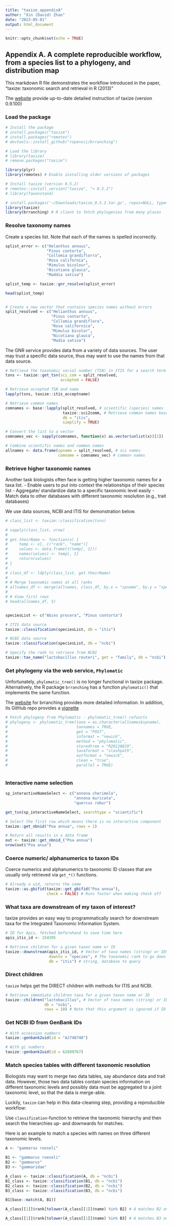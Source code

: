 ```yaml
---
title: "taxize_appendixA"
author: "Xin (David) Zhao"
date: "2023-05-01"
output: html_document
---
```


```r
knitr::opts_chunk$set(echo = TRUE)
```

## Appendix A. A complete reproducible workflow, from a species list to a phylogeny, and distribution map 

This markdown R file demonstrates the workflow introduced in the paper, "taxize: taxonomic search and retrieval in R (2013)"

The [website](https://docs.ropensci.org/taxize/articles/infotable.html) provide up-to-date detailed instruction of taxize (version 0.9.100)

### Load the package 
```r
# Install the package 
# install.packages("taxize")
# install.packages("remotes") 
# devtools::install_github("ropensci/brranching")

# Load the library  
# library(taxize) 
# remove.packages("taxize")

library(plyr)
library(remotes) # Enable installing older versions of packages 

# Install taxize (version 0.5.2)
# remotes::install_version("taxize", "< 0.5.2")  
# library(Taxonstand)

# install.packages('~/Downloads/taxize_0.5.2.tar.gz', repos=NULL, type='source') 
library(taxize)
library(brranching) # R client to fetch phylogenies from many places 

```

### Resolve taxonomy names 

Create a species list. Note that each of the names is spelled incorrectly. 
```r

splist_error <- c("Helanthus annuus", 
                  "Pinos contorta",
                  "Collomia grandiflorra",
                  "Rosa california",
                  "Mimulus bicolour",
                  "Nicotiana glauca",
                  "Maddia sativa") 

splist_temp <- taxize::gnr_resolve(splist_error)

head(splist_temp)


# Create a new vector that contains species names without errors 
split_resolved <- c("Helianthus annuus",
                    "Pinus contorta",
                    "Collomia grandiflora",
                    "Rosa californica",
                    "Mimulus bicolor",
                    "Nicotiana glauca",
                    "Madia sativa") 

```
The GNR service provides data from a variety of data sources. The user may trust a specific data source, thus may want to use the names from that data source. 


```r
# Retrieve the taxonomic serial number (TSN) in ITIS for a search term 
tsns <- taxize::get_tsn(sci_com = split_resolved,
                        accepted = FALSE)  

# Retrieve accepted TSN and name 
lapply(tsns, taxize::itis_acceptname)
```

```r
# Retrieve common names 
comnames <- base::lapply(split_resolved, # scientific (species) names 
                         taxize::sci2comm, # Retrieve common names based on species names
                         db = "itis", 
                         simplify = TRUE) 

# Convert the list to a vector 
comnames_vec <- sapply(comnames, function(x) as.vector(unlist(x))[1])  

# Combine scientific names and common names 
allnames <- data.frame(spname = split_resolved, # sci names 
                       comname = comnames_vec) # common names 

```


### Retrieve higher taxonomic names 

Another task biologists often face is getting higher taxonomic names for a taxa list. 
- Enable users to put into context the relationships of their species list 
- Aggregate/ standardize data to a specific taxonomic level easily 
- Match data to other databases with different taxonomic resolution (e.g., trait databases)

We use data sources, NCBI and ITIS for demonstration below. 

```r

# class_list <- taxize::classification(tsns)

# sapply(class_list, nrow) 
# 
# get.theirName <- function(x) {
#     temp <- x[, c("rank", "name")]
#     values <- data.frame(t(temp[, 2])) 
#     names(values) <- temp[, 1]
#     return(values) 
# }
# 
# class_df <- ldply(class_list, get.theirName)
# 
# # Merge taxonomic names at all ranks 
# allnames_df <- merge(allnames, class_df, by.x = "spname", by.y = "species") 
# 
# # View first rows 
# head(allnames_df, 5) 


speciesList <- c("Abies procera", "Pinus contorta") 

# ITIS data source 
taxize::classification(speciesList, db = "itis")

# NCBI data source
taxize::classification(speciesList, db = "ncbi")

# Specify the rank to retrieve from NCBI 
taxize::tax_name("lactobacillus reuteri", get = "family", db = "ncbi")


```

### Get phylogeny via the web service, `Phylomatic` 

Unfortunately, `phylomatic_tree()` is no longer functional in taxize package. Alternatively, the R package `brranching` has a function `phylomatic()` that implements the same function. 

The [website](https://www.rdocumentation.org/packages/brranching/versions/0.7.0/topics/phylomatic) for brranching provides more detailed information. In addition, its GitHub repo provides a [vignette](https://github.com/ropensci/brranching) 

```r

# Fetch phylogeny from Phylomatic - phylomatic_tree() refuncts 
# phylogeny <- phylomatic_tree(taxa = as.character(allnames$spname),
#                              taxnames = TRUE,
#                              get = "POST",
#                              informat = "newick",
#                              method = "phylomatic",
#                              storedtree = "R20120829",
#                              taxaformat = "slashpath",
#                              outformat = "newick",
#                              clean = "true",
#                              parallel = TRUE) 

```


```r






```




### Interactive name selection 

```r

sp_interactiveNameSelect <- c("annona cherimola",
                              "annona muricata",
                              "quercus robur") 

get_tsn(sp_interactiveNameSelect, searchtype = "scientific")

```

```r

# Select the first row which means there is no interactive component
taxize::get_nbnid("Poa annua", rows = 1)

# Return all results in a data frame 
out <- taxize::get_nbnid_("Poa annua")  
nrow(out$"Poa anua") 

```


### Coerce numeric/ alphanumerics to taxon IDs 
Coerce numerics and alphanumerics to taxonomic ID classes that are usually only retrieved via `get_*()` functions. 

```r

# Already a uid, returns the same 
taxize::as.gbifid(taxize::get_gbifid("Poa annua"), 
                  check = FALSE) # Runs faster when making check off 


```


### What taxa are downstream of my taxon of interest?

taxize provides an easy way to programmatically search for downstream taxa for the Integrated Taxonomic Information System. 

```r

# ID for Apis, fetched beforehand to save time here 
apis_itis_id <- 154395 

# Retrieve children for a given taxon name or ID
taxize::downstream(apis_itis_id, # Vector of taxa names (string) or IDS (string or num)
                   downto = "species", # The taxonomic rank to go down to 
                   db = "itis") # string, database to query  

```
### Direct children 

`taxize` helps get the DIRECT children with methods for ITIS and NCBI. 

```r

# Retrieve immediate children taxa for a given taxon name or ID 
taxize::children("lactobacillus", # Vector of taxa names (string) or IDs (string or num)
                 db = "ncbi",
                 rows = 10) # Note that this argument is ignored if ID is passed! 

```

### Get NCBI ID from GenBank IDs 

```r

# With accession numbers
taxize::genbank2uid(id = "AJ748748") 

# With gi numbers 
taxize::genbank2uid(id = 62689767) 

```

### Match species tables with different taxonomic resolution  

Biologists may want to merge two data tables, say abundance data and trait data. However, those two data tables contain species information on different taxonomic levels and possibly data must be aggregated to a joint taxonomic level, so that the data is merge-able. 

Luckily, `taxize` can help in this data-cleaning step, providing a reproducible workflow:

Use `classification`-function to retrieve the taxonomic hierarchy and then search the hierarchies up- and downwards for matches. 

Here is an example to match a species with names  on three different taxonomic levels. 

```r

A <- "gammarus roeseli"

B1 <- "gammarus roeseli" 
B2 <- "gammarus" 
B3 <- "gammaridae" 

A_class <- taxize::classification(A, db = "ncbi") 
B1_class <- taxize::classification(B1, db = "ncbi") 
B2_class <- taxize::classification(B2, db = "ncbi") 
B3_class <- taxize::classification(B3, db = "ncbi")

B1[base::match(A, B1)] 

A_class[[1]]$rank[tolower(A_class[[1]]$name) %in% B2] # A matches B2 on genus level 

A_class[[1]]$rank[tolower(A_class[[1]]$name) %in% B3] # A matches B3 on family level 

```











